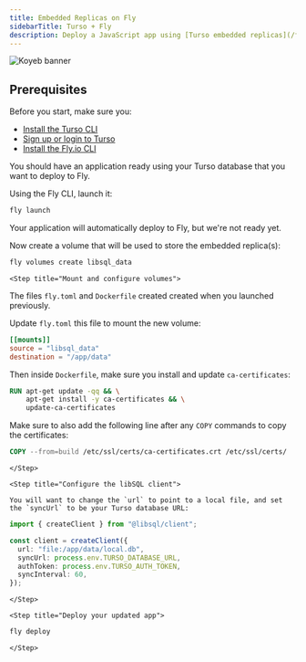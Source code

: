```yaml
---
title: Embedded Replicas on Fly
sidebarTitle: Turso + Fly
description: Deploy a JavaScript app using [Turso embedded replicas](/features/embedded-replicas) to [Fly.io](https://www.fly.io/).
---
```


![Koyeb banner](/images/platforms/fly-banner.png)

## Prerequisites

Before you start, make sure you:

- [Install the Turso CLI](/cli/installation)
- [Sign up or login to Turso](/cli/authentication#signup)
- [Install the Fly.io CLI](https://fly.io/docs/hands-on/install-flyctl/)

<Steps>

  <Step title="Locate your application">

You should have an application ready using your Turso database that you want to deploy to Fly.

  </Step>

  <Step title="Launch with Fly">

Using the Fly CLI, launch it:

```bash
fly launch
```

Your application will automatically deploy to Fly, but we're not ready yet.

  </Step>

  <Step title="Create a shared volume">

Now create a volume that will be used to store the embedded replica(s):

```bash
fly volumes create libsql_data
```

  </Step>

    <Step title="Mount and configure volumes">

The files `fly.toml` and `Dockerfile` created created when you launched previously.

Update `fly.toml` this file to mount the new volume:

```toml
[[mounts]]
source = "libsql_data"
destination = "/app/data"
```

Then inside `Dockerfile`, make sure you install and update `ca-certificates`:

```dockerfile
RUN apt-get update -qq && \
    apt-get install -y ca-certificates && \
    update-ca-certificates
```

Make sure to also add the following line after any `COPY` commands to copy the certificates:

```dockerfile
COPY --from=build /etc/ssl/certs/ca-certificates.crt /etc/ssl/certs/
```

    </Step>

    <Step title="Configure the libSQL client">

    You will want to change the `url` to point to a local file, and set the `syncUrl` to be your Turso database URL:

```ts
import { createClient } from "@libsql/client";

const client = createClient({
  url: "file:/app/data/local.db",
  syncUrl: process.env.TURSO_DATABASE_URL,
  authToken: process.env.TURSO_AUTH_TOKEN,
  syncInterval: 60,
});
```

    </Step>

    <Step title="Deploy your updated app">

```bash
fly deploy
```

    </Step>

</Steps>
